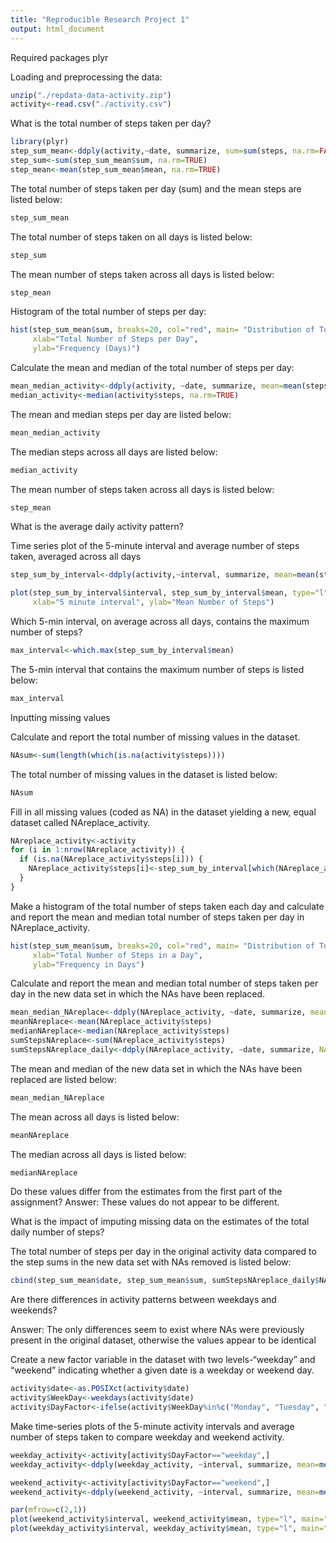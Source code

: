 ```yaml
---
title: "Reproducible Research Project 1"
output: html_document
---
```


Required packages
plyr


Loading and preprocessing the data:
```r
unzip("./repdata-data-activity.zip")
activity<-read.csv("./activity.csv")
```


What is the total number of steps taken per day?
```r
library(plyr)
step_sum_mean<-ddply(activity,~date, summarize, sum=sum(steps, na.rm=FALSE), mean=mean(steps, na.rm=TRUE))
step_sum<-sum(step_sum_mean$sum, na.rm=TRUE)
step_mean<-mean(step_sum_mean$mean, na.rm=TRUE)
```

The total number of steps taken per day (sum) and the mean steps are listed below:
```r
step_sum_mean
```

The total number of steps taken on all days is listed below:
```r
step_sum
```


The mean number of steps taken across all days is listed below:
```r
step_mean
```

Histogram of the total number of steps per day:
```r
hist(step_sum_mean$sum, breaks=20, col="red", main= "Distribution of Total Number of Steps per Day",
     xlab="Total Number of Steps per Day",
     ylab="Frequency (Days)")
```

Calculate the mean and median of the total number of steps per day:
```r
mean_median_activity<-ddply(activity, ~date, summarize, mean=mean(steps, na.rm=TRUE), median=median(steps,na.rm=TRUE))
median_activity<-median(activity$steps, na.rm=TRUE)
```

The mean and median steps per day are listed below:
```r
mean_median_activity
```

The median steps across all days are listed below:
```r
median_activity
```

The mean number of steps taken across all days is listed below:
```r
step_mean
```

What is the average daily activity pattern?

Time series plot of the 5-minute interval and average number of steps taken, averaged across all days
```r
step_sum_by_interval<-ddply(activity,~interval, summarize, mean=mean(steps,na.rm=TRUE))
```
```r
plot(step_sum_by_interval$interval, step_sum_by_interval$mean, type="l",
     xlab="5 minute interval", ylab="Mean Number of Steps")
```

Which 5-min interval, on average across all days, contains the maximum number of steps?
```r
max_interval<-which.max(step_sum_by_interval$mean)
```

The 5-min interval that contains the maximum number of steps is listed below:
```r
max_interval
```

Inputting missing values

Calculate and report the total number of missing values in the dataset.
```r
NAsum<-sum(length(which(is.na(activity$steps))))
```

The total number of missing values in the dataset is listed below:
```r
NAsum
```


Fill in all missing values (coded as NA) in the dataset yielding a new, equal dataset called NAreplace_activity.
```r
NAreplace_activity<-activity
for (i in 1:nrow(NAreplace_activity)) {
  if (is.na(NAreplace_activity$steps[i])) {
    NAreplace_activity$steps[i]<-step_sum_by_interval[which(NAreplace_activity$interval[i]==step_sum_by_interval$interval), ]$mean
  }
}
```

Make a histogram of the total number of steps taken each day and calculate and report the mean and median total number of steps taken per day in NAreplace_activity.  
```r
hist(step_sum_mean$sum, breaks=20, col="red", main= "Distribution of Total Number of Steps",
     xlab="Total Number of Steps in a Day",
     ylab="Frequency in Days")
```


Calculate and report the mean and median total number of steps taken per day in the new data set in which the NAs have been replaced.

```r
mean_median_NAreplace<-ddply(NAreplace_activity, ~date, summarize, mean=mean(steps), median=median(steps))
meanNAreplace<-mean(NAreplace_activity$steps)
medianNAreplace<-median(NAreplace_activity$steps)
sumStepsNAreplace<-sum(NAreplace_activity$steps)
sumStepsNAreplace_daily<-ddply(NAreplace_activity, ~date, summarize, NAreplace_steps=sum(steps))
```

The mean and median of the new data set in which the NAs have been replaced are listed below:
```r
mean_median_NAreplace
```

The mean across all days is listed below:
```r
meanNAreplace
```

The median across all days is listed below:
```r
medianNAreplace
```


Do these values differ from the estimates from the first part of the assignment?
Answer: These values do not appear to be different.

What is the impact of imputing missing data on the estimates of the total daily number of steps?

The total number of steps per day in the original activity data compared to the step sums in the new data set with NAs removed is listed below:
```r
cbind(step_sum_mean$date, step_sum_mean$sum, sumStepsNAreplace_daily$NAreplace_steps) 
```

Are there differences in activity patterns between weekdays and weekends?

Answer: The only differences seem to exist where NAs were previously present in the original dataset, otherwise the values appear to be identical

Create a new factor variable in the dataset with two levels-"weekday" and "weekend" indicating whether a given date is a weekday or weekend day.
```r
activity$date<-as.POSIXct(activity$date)
activity$WeekDay<-weekdays(activity$date)
activity$DayFactor<-ifelse(activity$WeekDay%in%c("Monday", "Tuesday", "Wednesday", "Thursday", "Friday"), "weekday", "weekend")
```

Make time-series plots of the 5-minute activity intervals and average number of steps taken to compare weekday and weekend activity. 
```r
weekday_activity<-activity[activity$DayFactor=="weekday",]
weekday_activity<-ddply(weekday_activity, ~interval, summarize, mean=mean(steps, na.rm=TRUE))

weekend_activity<-activity[activity$DayFactor=="weekend",]
weekend_activity<-ddply(weekend_activity, ~interval, summarize, mean=mean(steps, na.rm=TRUE))
```

```r
par(mfrow=c(2,1))
plot(weekend_activity$interval, weekend_activity$mean, type="l", main="Weekend Activity", xlab="5 min Interval ", ylab="Mean Steps")
plot(weekday_activity$interval, weekday_activity$mean, type="l", main="Weekday Activity", xlab="5 min Interval", ylab="Mean Steps")
```